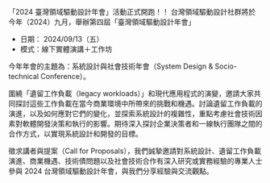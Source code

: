 「2024 臺灣領域驅動設計年會」活動正式開跑！！ 台灣領域驅動設計社群將於今年（2024）九月，舉辦第四屆「臺灣領域驅動設計年會」

- 日期： 2024/09/13（五）
- 模式：線下實體演講＋工作坊

今年年會的主題為：系統設計與社會技術年會（System Design & Socio-technical Conference）。

圍繞「遺留工作負載（legacy workloads）」和現代應用程式的演變，邀請大家共同探討這些工作負載在當今商業環境中所帶來的挑戰和機遇。討論遺留工作負載的演進，以及如何應對它們的變化，並探索系統設計的複雜性，重點考慮社會技術因素對軟體開發決策和執行的影響。期待深入探討企業決策者和一線執行團隊之間的合作方式，以實現系統設計和開發的目標。

徵求講者與提案（Call for Proposals），我們誠摯邀請對系統設計、遺留工作負載演進、商業機遇、技術債問題以及社會技術合作有深入研究或實務經驗的專業人士參與 2024 台灣領域驅動設計年會，與我們分享經驗與交流觀點。
